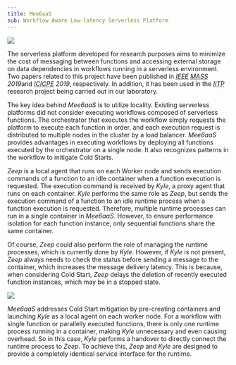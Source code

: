 ```yaml
---
title: Mee6aaS
sub: Workflow Aware Low-latency Serverless Platform
---
```


<Image src={overview} caption="System Architecture Overview" />

The serverless platform developed for research purposes aims to minimize the cost of messaging between functions and accessing external storage on data dependencies in workflows running in a serverless environment.
Two papers related to this project have been published in *<abbr title="Institute of Electrical and Electronics Engineers">IEEE</abbr> <abbr title="Mobile Ad-Hoc and Smart Systems">MASS</abbr> 2019*and *<abbr title="International Conference on Interdisciplinary Research on Computer Science, Psychology, and Education">ICICPE</abbr> 2019*, respectively.
In addition, it has been used in the *<abbr title="Institute of Information & Communications Technology Planning & Evaluation">IITP</abbr>* research project being carried out in our laboratory.

The key idea behind *Mee6aaS* is to utilize locality.
Existing serverless platforms did not consider executing workflows composed of serverless functions.
The orchestrator that executes the workflow simply requests the platform to execute each function in order, and each execution request is distributed to multiple nodes in the cluster by a load balancer.
*Mee6aaS* provides advantages in executing workflows by deploying all functions executed by the orchestrator on a single node.
It also recognizes patterns in the workflow to mitigate Cold Starts.

*Zeep* is a local agent that runs on each Worker node and sends execution commands of a function to an idle container when a function execution is requested.
The execution command is received by *Kyle*, a proxy agent that runs on each container.
*Kyle* performs the same role as *Zeep*, but sends the execution command of a function to an idle runtime process when a function execution is requested.
Therefore, multiple runtime processes can run in a single container in *Mee6aaS*.
However, to ensure performance isolation for each function instance, only sequential functions share the same container.

Of course, *Zeep* could also perform the role of managing the runtime processes, which is currently done by *Kyle*.
However, if *Kyle* is not present, *Zeep* always needs to check the status before sending a message to the container, which increases the message delivery latency.
This is because, when considering Cold Start, *Zeep* delays the deletion of recently executed function instances, which may be in a stopped state.

<Image src={handover} caption="Handover Procedure" dark-invert />

*Mee6aaS* addresses Cold Start mitigation by pre-creating containers and launching *Kyle* as a local agent on each worker node.
For a workflow with single function or parallelly executed functions, there is only one runtime process running in a container, making *Kyle* unnecessary and even causing overhead.
So in this case, *Kyle* performs a handover to directly connect the runtime process to *Zeep*.
To achieve this, *Zeep* and *Kyle* are designed to provide a completely identical service interface for the runtime.
